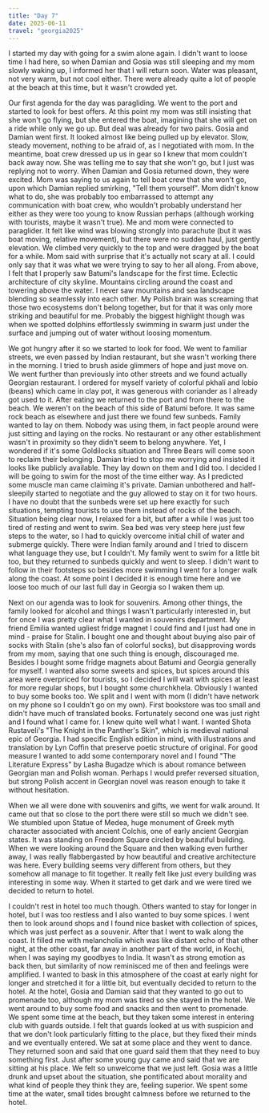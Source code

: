 ```yaml
---
title: "Day 7"
date: 2025-06-11
travel: "georgia2025"
---
```


I started my day with going for a swim alone again. I didn't want to loose time I had here, so when Damian and Gosia was still sleeping and my mom slowly waking up, I informed her that I will return soon. Water was pleasant, not very warm, but not cool either. There were already quite a lot of people at the beach at this time, but it wasn't crowded yet.

Our first agenda for the day was paragliding. We went to the port and started to look for best offers. At this point my mom was still insisting that she won't go flying, but she entered the boat, imagining that she will get on a ride while only we go up. But deal was already for two pairs. Gosia and Damian went first. It looked almost like being pulled up by elevator. Slow, steady movement, nothing to be afraid of, as I negotiated with mom. In the meantime, boat crew dressed up us in gear so I knew that mom couldn't back away now. She was telling me to say that she won't go, but I just was replying not to worry. When Damian and Gosia returned down, they were excited. Mom was saying to us again to tell boat crew that she won't go, upon which Damian replied smirking, "Tell them yourself". Mom didn't know what to do, she was probably too embarrassed to attempt any communication with boat crew, who wouldn't probably understand her either as they were too young to know Russian perhaps (although working with tourists, maybe it wasn't true). Me and mom were connected to paraglider. It felt like wind was blowing strongly into parachute (but it was boat moving, relative movement), but there were no sudden haul, just gently elevation. We climbed very quickly to the top and were dragged by the boat for a while. Mom said with surprise that it's actually not scary at all. I could only say that it was what we were trying to say to her all along. From above, I felt that I properly saw Batumi's landscape for the first time. Eclectic architecture of city skyline. Mountains circling around the coast and towering above the water. I never saw mountains and sea landscape blending so seamlessly into each other. My Polish brain was screaming that those two ecosystems don't belong together, but for that it was only more striking and beautiful for me. Probably the biggest highlight though was when we spotted dolphins effortlessly swimming in swarm just under the surface and jumping out of water without loosing momentum.

We got hungry after it so we started to look for food. We went to familiar streets, we even passed by Indian restaurant, but she wasn't working there in the morning. I tried to brush aside glimmers of hope and just move on. We went further than previously into other streets and we found actually Georgian restaurant. I ordered for myself variety of colorful pkhali and lobio (beans) which came in clay pot, it was generous with coriander as I already got used to it. After eating we returned to the port and from there to the beach. We weren't on the beach of this side of Batumi before. It was same rock beach as elsewhere and just there we found few sunbeds. Family wanted to lay on them. Nobody was using them, in fact people around were just sitting and laying on the rocks. No restaurant or any other establishment wasn't in proximity so they didn't seem to belong anywhere. Yet, I wondered if it's some Goldilocks situation and Three Bears will come soon to reclaim their belonging. Damian tried to stop me worrying and insisted it looks like publicly available. They lay down on them and I did too. I decided I will be going to swim for the most of the time either way. As I predicted some muscle man came claiming it's private. Damian unbothered and half-sleepily started to negotiate and the guy allowed to stay on it for two hours. I have no doubt that the sunbeds were set up here exactly for such situations, tempting tourists to use them instead of rocks of the beach. Situation being clear now, I relaxed for a bit, but after a while I was just too tired of resting and went to swim. Sea bed was very steep here just few steps to the water, so I had to quickly overcome initial chill of water and submerge quickly. There were Indian family around and I tried to discern what language they use, but I couldn't. My family went to swim for a little bit too, but they returned to sunbeds quickly and went to sleep. I didn't want to follow in their footsteps so besides more swimming I went for a longer walk along the coast. At some point I decided it is enough time here and we loose too much of our last full day in Georgia so I waken them up.

Next on our agenda was to look for souvenirs. Among other things, the family looked for alcohol and things I wasn't particularly interested in, but for once I was pretty clear what I wanted in souvenirs department. My friend Emilia wanted ugliest fridge magnet I could find and I just had one in mind - praise for Stalin. I bought one and thought about buying also pair of socks with Stalin (she's also fan of colorful socks), but disapproving words from my mom, saying that one such thing is enough, discouraged me. Besides I bought some fridge magnets about Batumi and Georgia generally for myself. I wanted also some sweets and spices, but spices around this area were overpriced for tourists, so I decided I will wait with spices at least for more regular shops, but I bought some churchkhela. Obviously I wanted to buy some books too. We split and I went with mom (I didn't have network on my phone so I couldn't go on my own). First bookstore was too small and didn't have much of translated books. Fortunately second one was just right and I found what I came for. I knew quite well what I want. I wanted Shota Rustaveli's "The Knight in the Panther's Skin", which is medieval national epic of Georgia. I had specific English edition in mind, with illustrations and translation by Lyn Coffin that preserve poetic structure of original. For good measure I wanted to add some contemporary novel and I found "The Literature Express" by Lasha Bugadze which is about romance between Georgian man and Polish woman. Perhaps I would prefer reversed situation, but strong Polish accent in Georgian novel was reason enough to take it without hesitation.

When we all were done with souvenirs and gifts, we went for walk around. It came out that so close to the port there were still so much we didn't see. We stumbled upon Statue of Medea, huge monument of Greek myth character associated with ancient Colchis, one of early ancient Georgian states. It was standing on Freedom Square circled by beautiful building. When we were looking around the Square and then walking even further away, I was really flabbergasted by how beautiful and creative architecture was here. Every building seems very different from others, but they somehow all manage to fit together. It really felt like just every building was interesting in some way. When it started to get dark and we were tired we decided to return to hotel.

I couldn't rest in hotel too much though. Others wanted to stay for longer in hotel, but I was too restless and I also wanted to buy some spices. I went then to look around shops and I found nice basket with collection of spices, which was just perfect as a souvenir. After that I went to walk along the coast. It filled me with melancholia which was like distant echo of that other night, at the other coast, far away in another part of the world, in Kochi, when I was saying my goodbyes to India. It wasn't as strong emotion as back then, but similarity of now reminisced me of then and feelings were amplified. I wanted to bask in this atmosphere of the coast at early night for longer and stretched it for a little bit, but eventually decided to return to the hotel. At the hotel, Gosia and Damian said that they wanted to go out to promenade too, although my mom was tired so she stayed in the hotel. We went around to buy some food and snacks and then went to promenade. We spent some time at the beach, but they taken some interest in entering club with guards outside. I felt that guards looked at us with suspicion and that we don't look particularly fitting to the place, but they fixed their minds and we eventually entered. We sat at some place and they went to dance. They returned soon and said that one guard said them that they need to buy something first. Just after some young guy came and said that we are sitting at his place. We felt so unwelcome that we just left. Gosia was a little drunk and upset about the situation, she pontificated about morality and what kind of people they think they are, feeling superior. We spent some time at the water, small tides brought calmness before we returned to the hotel.
